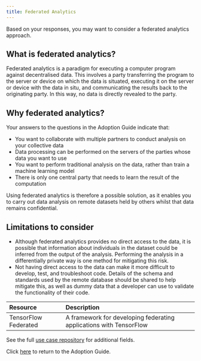 ```yaml
---
title: Federated Analytics
---
```



Based on your responses, you may want to consider a federated analytics approach.

## What is federated analytics?

Federated analytics is a paradigm for executing a computer program against decentralised data. This involves a party transferring the program to the server or device on which the data is situated, executing it on the server or device with the data in situ, and communicating the results back to the originating party. In this way, no data is directly revealed to the party.

## Why federated analytics?

Your answers to the questions in the Adoption Guide indicate that:

- You want to collaborate with multiple partners to conduct analysis on your collective data
- Data processing can be performed on the servers of the parties whose data you want to use
- You want to perform traditional analysis on the data, rather than train a machine learning model
- There is only one central party that needs to learn the result of the computation

Using federated analytics is therefore a possible solution, as it enables you to carry out data analysis on remote datasets held by others whilst that data remains confidential.

## Limitations to consider

- Although federated analytics provides no direct access to the data, it is possible that information about individuals in the dataset could be inferred from the output of the analysis. Performing the analysis in a differentially private way is one method for mitigating this risk.
- Not having direct access to the data can make it more difficult to develop, test, and troubleshoot code. Details of the schema and standards used by the remote database should be shared to help mitigate this, as well as dummy data that a developer can use to validate the functionality of their code.

<Collapse label="Technical resources">

| Resource                                                                                      | Description                                                        |
| :-------------------------------------------------------------------------------------------- | :----------------------------------------------------------------- |
| <OutboundLink href="https://www.tensorflow.org/federated">TensorFlow Federated</OutboundLink> | A framework for developing federating applications with TensorFlow |

</Collapse>

<Collapse label="Use Cases">
  See the full <a href="/repository">use case repository</a> for additional
  fields.
  <AdoptionGuideRepositoryTable pet="fa" />
</Collapse>

Click [here](/adoption-guide) to return to the Adoption Guide.

<License />
